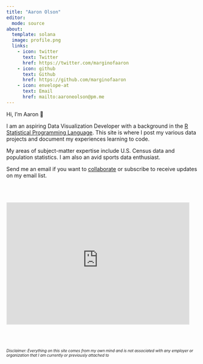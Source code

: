 ```yaml
---
title: "Aaron Olson"
editor:
  mode: source
about:
  template: solana
  image: profile.png
  links:
    - icon: twitter
      text: Twitter
      href: https://twitter.com/marginofaaron
    - icon: github
      text: Github
      href: https://github.com/marginofaaron
    - icon: envelope-at
      text: Email
      href: mailto:aaroneolson@pm.me
---
```


::: about
Hi, I’m Aaron 👋

I am an aspiring Data Visualization Developer with a background in the [R Statistical Programming Language](https://www.r-project.org/). This site is where I post my various data projects and document my experiences learning to code.

My areas of subject-matter expertise include U.S. Census data and population statistics. I am also an avid sports data enthusiast.

Send me an email if you want to [collaborate](mailto:aaroneolson\@pm.me) or subscribe to receive updates on my email list.
:::

</br> </br>

```{=html}
<iframe src="https://marginofaaron.substack.com/embed" width="480" height="320" style="border:1px solid #EEE; background:white;" frameborder="0" scrolling="no"></iframe>
```

</br> </br>

```{=html}
<div style="font-size: 10px; font-style: italic;">
Disclaimer: Everything on this site comes from my own mind and is not associated with any employer or organization that I am currently or previously attached to 
</div>
```